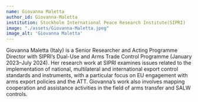 ```yaml
---
name: Giovanna Maletta
author_id: Giovanna-Maletta
institution: Stockholm International Peace Research Institute(SIPRI)
image: "./assets/Giovanna-Maletta.jpeg"
image_alt: 'Giovanna Maletta'
---
```


Giovanna Maletta (Italy) is a Senior Researcher and Acting Programme Director with SIPRI’s Dual-Use and Arms Trade Control Programme (January 2023–July 2024). Her research work at SIPRI examines issues related to the implementation of national, multilateral and international export control standards and instruments, with a particular focus on EU engagement with arms export policies and the ATT. Giovanna’s work also involves mapping cooperation and assistance activities in the field of arms transfer and SALW controls.

